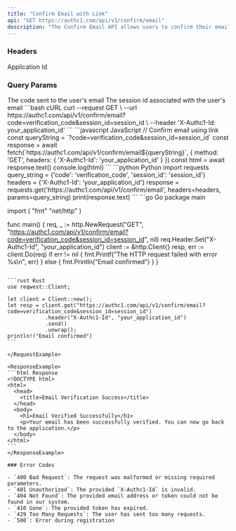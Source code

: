 ```yaml
---
title: "Confirm Email with Link"
api: "GET https://authc1.com/api/v1/confirm/email"
description: "The Confirm Email API allows users to confirm their email address on the AuthC1 platform by clicking on the link sent to their email. To use the API, you will need to make a GET request to the endpoint with the required parameters in the query."
---
```


### Headers

<ParamField header="X-Authc1-Id" type="string" required>
  Application Id
</ParamField>

### Query Params

<ParamField query="code" type="string" required>
  The code sent to the user's email
</ParamField>
<ParamField query="session_id" type="string" required>
  The session id associated with the user's email
</ParamField>

<RequestExample>
```bash cURL
curl --request GET \
--url https://authc1.com/api/v1/confirm/email?code=verification_code&session_id=session_id \
--header 'X-Authc1-Id: your_application_id'
```
```javascript JavaScript
// Confirm email using link
const queryString = `?code=verification_code&session_id=session_id`
const response = await fetch(`https://authc1.com/api/v1/confirm/email${queryString}`, {
    method: 'GET',
    headers: {
    'X-Authc1-Id': 'your_application_id'
    }
})
const html = await response.text()
console.log(html)
```
```python Python
import requests
query_string = {'code': 'verification_code', 'session_id': 'session_id'}
headers = {'X-Authc1-Id': 'your_application_id'}
response = requests.get('https://authc1.com/api/v1/confirm/email', headers=headers, params=query_string)
print(response.text)
```
```go Go
package main

import (
    "fmt"
    "net/http"
)

func main() {
    req, _ := http.NewRequest("GET", "https://authc1.com/api/v1/confirm/email?code=verification_code&session_id=session_id", nil)
    req.Header.Set("X-Authc1-Id", "your_application_id")
    client := &http.Client{}
    resp, err := client.Do(req)
    if err != nil {
    fmt.Printf("The HTTP request failed with error %s\n", err)
    } else {
    fmt.Println("Email confirmed")
    }
}

````

```rust Rust
use reqwest::Client;

let client = Client::new();
let resp = client.get("https://authc1.com/api/v1/confirm/email?code=verification_code&session_id=session_id")
            .header("X-Authc1-Id", "your_application_id")
            .send()
            .unwrap();
println!("Email confirmed")
```

</RequestExample>

<ResponseExample>
```html Response
<!DOCTYPE html>
<html>
  <head>
    <title>Email Verification Success</title>
  </head>
  <body>
    <h1>Email Verified Successfully</h1>
    <p>Your email has been successfully verified. You can now go back to the application.</p>
  </body>
</html>
```
</ResponseExample>

### Error Codes

- `400 Bad Request`: The request was malformed or missing required parameters.
- `401 Unauthorized`: The provided `X-Authc1-Id` is invalid.
- `404 Not Found`: The provided email address or token could not be found in our system.
- `410 Gone`: The provided token has expired.
- `429 Too Many Requests`: The user has sent too many requests.
- `500`: Error during registration

